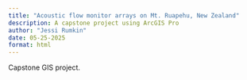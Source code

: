 ```yaml
---
title: "Acoustic flow monitor arrays on Mt. Ruapehu, New Zealand"
description: A capstone project using ArcGIS Pro
author: "Jessi Rumkin"
date: 05-25-2025
format: html
---
```


Capstone GIS project.